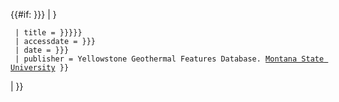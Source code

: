 <includeonly>{{#if: {{{id|{{{1|}}}}}}
| {{cite web
  | url = http://www.rcn.montana.edu/resources/features/feature.aspx?nav=11&id={{{1|{{{id|}}}}}}
  | title = {{{2|{{{name|{{PAGENAME}}}}}}}}
  | accessdate = {{{3|{{{accessdate|}}}}}}
  | date = {{{4|{{{date|}}}}}}
  | publisher = Yellowstone Geothermal Features Database. [[Montana State University System|Montana State University]] }}
| {{citation error|No <tt>id</tt> specified|cite rcn|nocat={{{template doc demo|}}}}}
}}</includeonly><noinclude>
{{documentation}}
<!--
   PLEASE ADD CATEGORIES AND INTERWIKIS
   TO THE /doc SUBPAGE, THANKS
-->
</noinclude>